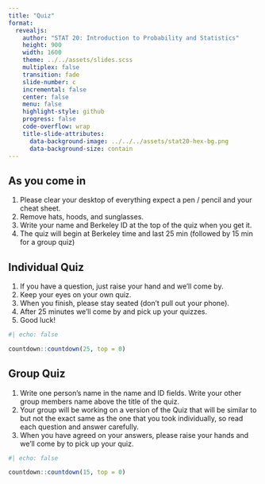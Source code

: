 ```yaml
---
title: "Quiz"
format:
  revealjs:
    author: "STAT 20: Introduction to Probability and Statistics"
    height: 900
    width: 1600
    theme: ../../assets/slides.scss
    multiplex: false
    transition: fade
    slide-number: c
    incremental: false
    center: false
    menu: false
    highlight-style: github
    progress: false
    code-overflow: wrap
    title-slide-attributes:
      data-background-image: ../../../assets/stat20-hex-bg.png
      data-background-size: contain
---
```


## As you come in

1. Please clear your desktop of everything expect a pen / pencil and your cheat sheet.
2. Remove hats, hoods, and sunglasses.
3. Write your name and Berkeley ID at the top of the quiz when you get it.
4. The quiz will begin at Berkeley time and last 25 min (followed by 15 min for a group quiz)

## Individual Quiz

1. If you have a question, just raise your hand and we'll come by.
2. Keep your eyes on your own quiz.
3. When you finish, please stay seated (don't pull out your phone).
4. After 25 minutes we'll come by and pick up your quizzes.
4. Good luck!

```r
#| echo: false

countdown::countdown(25, top = 0)
```

## Group Quiz

1. Write one person's name in the name and ID fields. Write your other group members name above the title of the quiz.
2. Your group will be working on a version of the Quiz that will be similar to but not the exact same as the one that you took individually, so read each question and answer carefully.
3. When you have agreed on your answers, please raise your hands and we'll come by to pick up your quiz.

```r
#| echo: false

countdown::countdown(15, top = 0)
```

